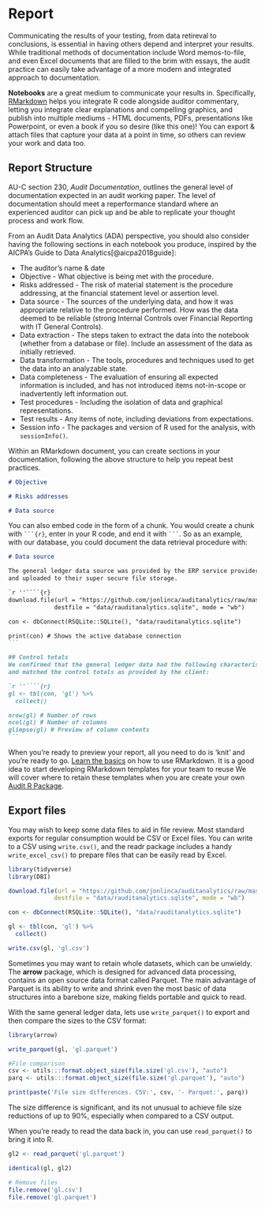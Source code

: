 # Report

Communicating the results of your testing, from data retireval to conclusions, is essential in having others depend and interpret your results. While traditional methods of documentation include Word memos-to-file, and even Excel documents that are filled to the brim with essays, the audit practice can easily take advantage of a more modern and integrated approach to documentation.

**Notebooks** are a great medium to communicate your results in. Specifically, [RMarkdown](https://rmarkdown.rstudio.com) helps you integrate R code alongside auditor commentary, letting you integrate clear explanations and compelling graphics, and publish into multiple mediums - HTML documents, PDFs, presentations like Powerpoint, or even a book if you so desire (like this one)! You can export & attach files that capture your data at a point in time, so others can review your work and data too.

## Report Structure {#report-structure}

AU-C section 230, *Audit Documentation*, outlines the general level of documentation expected in an audit working paper. The level of documentation should meet a reperformance standard where an experienced auditor can pick up and be able to replicate your thought process and work flow.

From an Audit Data Analytics (ADA) perspective, you should also consider having the following sections in each notebook you produce, inspired by the AICPA's Guide to Data Analytics[@aicpa2018guide]:

- The auditor's name & date
- Objective - What objective is being met with the procedure.
- Risks addressed - The risk of material statement is the procedure addressing, at the financial statement level or assertion level.
- Data source - The sources of the underlying data, and how it was appropriate relative to the procedure performed. How was the data deemed to be reliable (strong Internal Controls over Financial Reporting with IT General Controls).
- Data extraction - The steps taken to extract the data into the notebook (whether from a database or file). Include an assessment of the data as initially retrieved.
- Data transformation - The tools, procedures and techniques used to get the data into an analyzable state.
- Data completeness - The evaluation of ensuring all expected information is included, and has not introduced items not-in-scope or inadvertently left information out.
- Test procedures - Including the isolation of data and graphical representations.
- Test results - Any items of note, including deviations from expectations.
- Session info - The packages and version of R used for the analysis, with `sessionInfo()`.

Within an RMarkdown document, you can create sections in your documentation, following the above structure to help you repeat best practices.

````markdown
# Objective

# Risks addresses

# Data source
````

You can also embed code in the form of a chunk. You would create a chunk with ```` ```{r}````, enter in your R code, and end it with ```` ``` ````. So as an example, with our database, you could document the data retrieval procedure with:

````markdown
# Data source

The general ledger data source was provided by the ERP service provider,
and uploaded to their super secure file storage.

`r ''````{r}
download.file(url = "https://github.com/jonlinca/auditanalytics/raw/master/data/rauditanalytics.sqlite",
             destfile = "data/rauditanalytics.sqlite", mode = "wb")

con <- dbConnect(RSQLite::SQLite(), "data/rauditanalytics.sqlite")

print(con) # Shows the active database connection
```

## Control totals
We confirmed that the general ledger data had the following characteristics, 
and matched the control totals as provided by the client:

`r ''````{r}
gl <- tbl(con, 'gl') %>%
  collect()

nrow(gl) # Number of rows
ncol(gl) # Number of columns
glimpse(gl) # Preview of column contents
```

````

When you're ready to preview your report, all you need to do is 'knit' and you're ready to go. [Learn the basics](https://rmarkdown.rstudio.com/lesson-1.html) on how to use RMarkdown. It is a good idea to start developing RMarkdown templates for your team to reuse We will cover where to retain these templates when you are create your own [Audit R Package](#auditpackage).

## Export files

You may wish to keep some data files to aid in file review. Most standard exports for regular consumption would be CSV or Excel files. You can write to a CSV using `write.csv()`, and the readr package includes a handy `write_excel_csv()` to prepare files that can be easily read by Excel.

```r
library(tidyverse)
library(DBI)

download.file(url = "https://github.com/jonlinca/auditanalytics/raw/master/data/rauditanalytics.sqlite",
             destfile = "data/rauditanalytics.sqlite", mode = "wb")

con <- dbConnect(RSQLite::SQLite(), "data/rauditanalytics.sqlite")

gl <- tbl(con, 'gl') %>%
  collect()

write.csv(gl, 'gl.csv')
```

Sometimes you may want to retain whole datasets, which can be unwieldy. The **arrow** package, which is designed for advanced data processing, contains an open source data format called Parquet. The main advantage of Parquet is its ability to write and shrink even the most basic of data structures into a barebone size, making fields portable and quick to read.

With the same general ledger data, lets use `write_parquet()` to export and then compare the sizes to the CSV format:

```r
library(arrow)

write_parquet(gl, 'gl.parquet')

#File comparison
csv <- utils:::format.object_size(file.size('gl.csv'), "auto")
parq <- utils:::format.object_size(file.size('gl.parquet'), "auto")
```
```r
print(paste('File size differences. CSV:', csv, '- Parquet:', parq))
```

The size difference is significant, and its not unusual to achieve file size reductions of up to 90%, especially when compared to a CSV output.

When you're ready to read the data back in, you can use `read_parquet()` to bring it into R.

```r
gl2 <- read_parquet('gl.parquet')

identical(gl, gl2)
```

```r
# Remove files
file.remove('gl.csv')
file.remove('gl.parquet')
```